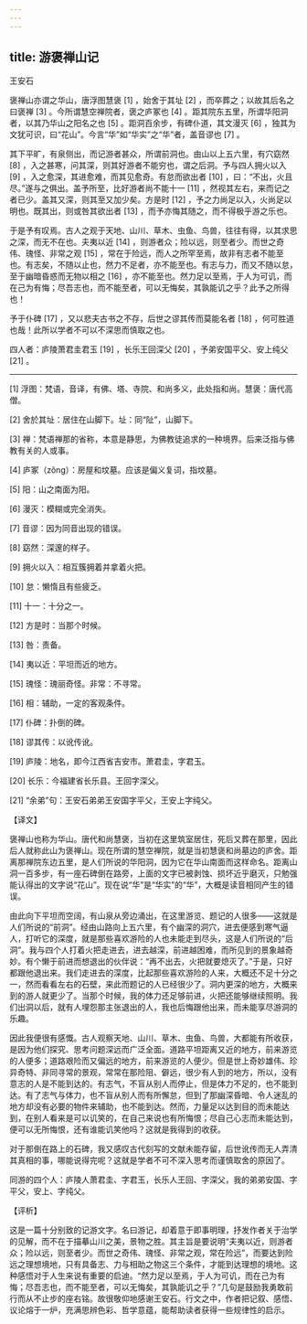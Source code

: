 ```yaml
---
---
---
```

title: 游褒禅山记
---




王安石

褒禅山亦谓之华山，唐浮图慧褒 [1] ，始舍于其址 [2] ，而卒葬之；以故其后名之曰褒禅 [3] 。今所谓慧空禅院者，褒之庐冢也 [4] 。距其院东五里，所谓华阳洞者，以其乃华山之阳名之也 [5] 。距洞百余步，有碑仆道，其文漫灭 [6] ，独其为文犹可识，曰“花山”。今言“华”如“华实”之“华”者，盖音谬也 [7] 。

其下平旷，有泉侧出，而记游者甚众，所谓前洞也。由山以上五六里，有穴窈然 [8] ，入之甚寒，问其深，则其好游者不能穷也，谓之后洞。予与四人拥火以入 [9] ，入之愈深，其进愈难，而其见愈奇。有怠而欲出者 [10] ，曰：“不出，火且尽。”遂与之俱出。盖予所至，比好游者尚不能十一 [11] ，然视其左右，来而记之者已少。盖其又深，则其至又加少矣。方是时 [12] ，予之力尚足以入，火尚足以明也。既其出，则或咎其欲出者 [13] ，而予亦悔其随之，而不得极乎游之乐也。

于是予有叹焉。古人之观于天地、山川、草木、虫鱼、鸟兽，往往有得，以其求思之深，而无不在也。夫夷以近 [14] ，则游者众；险以远，则至者少。而世之奇伟、瑰怪、非常之观 [15] ，常在于险远，而人之所罕至焉，故非有志者不能至也。有志矣，不随以止也，然力不足者，亦不能至也。有志与力，而又不随以怠，至于幽暗昏惑而无物以相之 [16] ，亦不能至也。然力足以至焉，于人为可讥，而在己为有悔；尽吾志也，而不能至者，可以无悔矣，其孰能讥之乎？此予之所得也！

予于仆碑 [17] ，又以悲夫古书之不存，后世之谬其传而莫能名者 [18] ，何可胜道也哉！此所以学者不可以不深思而慎取之也。

四人者：庐陵萧君圭君玉 [19] ，长乐王回深父 [20] ，予弟安国平父、安上纯父 [21] 。



* * *



[1] 浮图：梵语，音译，有佛、塔、寺院、和尚多义，此处指和尚。慧褒：唐代高僧。

[2] 舍於其址：居住在山脚下。址：同“阯”，山脚下。

[3] 禅：梵语禅那的省称，本意是静思，为佛教徒追求的一种境界。后来泛指与佛教有关的人或事。

[4] 庐冢（zǒng）：房屋和坟墓。应该是偏义复词，指坟墓。

[5] 阳：山之南面为阳。

[6] 漫灭：模糊或完全消失。

[7] 音谬：因为同音出现的错误。

[8] 窈然：深邃的样子。

[9] 拥火以入：相互簇拥着并拿着火把。

[10] 怠：懒惰且有些疲乏。

[11] 十一：十分之一。

[12] 方是时：当那个时候。

[13] 咎：责备。

[14] 夷以近：平坦而近的地方。

[15] 瑰怪：瑰丽奇怪。非常：不寻常。

[16] 相：辅助，一定的客观条件。

[17] 仆碑：扑倒的碑。

[18] 谬其传：以讹传讹。

[19] 庐陵：地名，即今江西省吉安市。萧君圭，字君玉。

[20] 长乐：今福建省长乐县。王回字深父。

[21] “余弟”句：王安石弟弟王安国字平父，王安上字纯父。

【译文】

褒禅山也称为华山。唐代和尚慧褒，当初在这里筑室居住，死后又葬在那里，因此后人就称此山为褒禅山。现在所谓的慧空禅院，就是当初慧褒和尚墓边的庐舍。距离那禅院东边五里，是人们所说的华阳洞，因为它在华山南面而这样命名。距离山洞一百多步，有一座石碑倒在路旁，上面的文字已被剥蚀、损坏近乎磨灭，只勉强能认得出的文字说“花山”。现在说“华”是“华实”的“华”，大概是读音相同产生的错误。

由此向下平坦而空阔，有山泉从旁边涌出，在这里游览、题记的人很多——这就是人们所说的“前洞”。经由山路向上五六里，有个幽深的洞穴，进去便感到寒气逼人，打听它的深度，就是那些喜欢游险的人也未能走到尽头，这是人们所说的“后洞”。我与四个人打着火把走进去，进去越深，前进越困难，而所见到的景象越奇妙。有个懒于前进而想退出的伙伴说：“再不出去，火把就要熄灭了。”于是，只好都跟他退出来。我们走进去的深度，比起那些喜欢游险的人来，大概还不足十分之一，然而看看左右的石壁，来此而题记的人已经很少了。洞内更深的地方，大概来到的游人就更少了。当那个时候，我的体力还足够前进，火把还能够继续照明。我们出洞以后，就有人埋怨那主张退出的人，我也后悔跟他出来，而未能享尽游洞的乐趣。

因此我便很有感慨。古人观察天地、山川、草木、虫鱼、鸟兽，大都能有所收获，是因为他们探究、思考问题深远而广泛全面。道路平坦距离又近的地方，前来游览的人便多；道路艰险而又偏远的地方，前来游览的人便少。但是世上奇妙雄伟、珍异奇特、非同寻常的景观，常常在那险阻、僻远，很少有人到的地方，所以，没有意志的人是不能到达的。有志气，不盲从别人而停止，但是体力不足的，也不能到达。有了志气与体力，也不盲从别人而有所懈怠，但到了那幽深昏暗、令人迷乱的地方却没有必要的物件来辅助，也不能到达。然而，力量足以达到目的而未能达到，在别人看来是可以讥笑的，在自己来说也有所悔恨；尽自己心志而未能达到，便可以无所悔恨，还有谁能讥笑他吗？这就是我得到的收获。

对于那倒在路上的石碑，我又感叹古代刻写的文献未能存留，后世讹传而无人弄清其真相的事，哪能说得完呢？这就是学者不可不深入思考而谨慎取舍的原因了。

同游的四个人：庐陵人萧君圭、字君玉，长乐人王回、字深父，我的弟弟安国、字平父，安上、字纯父。

【评析】

这是一篇十分别致的记游文字。名曰游记，却着意于即事明理，抒发作者关于治学的见解，而不在于描摹山川之美，景物之胜。其主旨是要说明“夫夷以近，则游者众；险以远，则至者少。而世之奇伟、瑰怪、非常之观，常在险远”，而要达到险远之理想境地，只有具备志、力与相助之物这三个条件，才能到达理想的境地。这种感悟对于人生来说有重要的启迪。“然力足以至焉，于人为可讥，而在己为有悔；尽吾志也，而不能至者，可以无悔矣，其孰能讥之乎？”几句是鼓励我勇敢前行而从不止步的座右铭。故很敬仰地感谢王安石。行文之中，作者把记叙、感悟、议论熔于一炉，充满思辨色彩、哲学意蕴，能帮助读者获得一些规律性的启示。